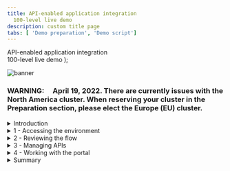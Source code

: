 ```yaml
---
title: API-enabled application integration
  100-level live demo
description: custom title page
tabs: [ 'Demo preparation', 'Demo script']
---
```


  <span>
    API-enabled application integration <br /> 100-level live demo
  </span>
);

![banner](./images/100-INT-API-enabled-script-GitHub-banner-short.jpg)

<span id="place1"></span>

### **WARNING**:     April 19, 2022. There are currently issues with the North America cluster. When reserving your cluster in the Preparation section, please elect the Europe (EU) cluster.

<details>

<summary>Introduction</summary>
<br/>
Automating customer interactions can remove manual steps, data entry into multiple different applications, and potential errors and delays – all of which are additional costs to your business. This demo automates a series of steps to: obtain and validate input information from a customer with a concern, open a case in Salesforce, attach the incoming information to the case, analyze the tone of the situation, and respond to the customer with the case number and expected date for resolution.<br/><br/>To automate this customer interaction, we will use both APIs and integrations to back-end applications. The demo scenario is related to a car repair, but this is just an example. The same techniques are applicable to your environment in support of your customers.<br/>
<br/>
Let’s get started!
<br/><br/>

(Demo slides [here](https://raw.githubusercontent.com/ibm-garage-tsa/platinum-demos/master/src/pages/100-integration/CustomerInteractionsSlides.pptx))
<br/>
(Printer-ready PDF of demo script <a href="./100-Integration-API-Demo-Script.pdf" target="_blank" rel="noreferrer">here</a>)
<br/>
</details>

<details>
<summary>1 - Accessing the environment</summary>

<br/>

<InlineNotification><strong>NOTE</strong>: There is a known issue with Firefox when trying to access the API. For the best user experience, we recommend that you use the latest version of Safari or Chrome.</InlineNotification>

<br/>

| **1.1** | **Log in to Cloud Pak for Integration** |
| :--- | :--- |
| **Narration** | Let’s see IBM Cloud Pak for Integration in action. I have a cloud version of the product on IBM Cloud. Let me log in here. &nbsp; &nbsp; &nbsp; &nbsp; &nbsp; &nbsp; &nbsp; &nbsp; &nbsp; &nbsp; &nbsp; &nbsp; &nbsp; &nbsp; &nbsp; &nbsp; &nbsp; &nbsp; &nbsp; &nbsp; &nbsp; &nbsp; &nbsp; &nbsp; &nbsp; &nbsp; &nbsp; &nbsp; &nbsp; &nbsp; &nbsp; &nbsp; &nbsp; &nbsp; &nbsp; &nbsp; &nbsp; &nbsp; &nbsp; &nbsp; &nbsp; &nbsp; &nbsp; &nbsp; &nbsp; &nbsp; &nbsp; &nbsp; &nbsp; &nbsp; &nbsp; &nbsp; &nbsp; &nbsp;  |
| **Action** &nbsp; 1.1.1 | Open **Cloud Pak for Integration**. Click **Enterprise LDAP**. <br/><br/><img src="https://raw.githubusercontent.com/ibm-garage-tsa/platinum-demos/master/src/pages/100-integration/images/100-api-demo-1-1-1.png" width="800" />|
| **Action** &nbsp; 1.1.2 | **Log in** with your username and password. <br/><br/> <img src="https://raw.githubusercontent.com/ibm-garage-tsa/platinum-demos/master/src/pages/100-integration/images/100-api-demo-1-1-2.png" width="800" /> |

<br/>

| **1.2** | **View the Cloud Pak for Integration home screen** |
| :--- | :--- |
| **Narration** | Welcome to IBM Cloud Pak for Integration! We’re now at the home screen showing all the capabilities of the Pak, brought together in one place. Specialized integration capabilities — for API management, application integration, messaging, and more — are built on top of powerful automation services. Let’s see the integration capabilities available in Cloud Pak for Integration. |
| **Action** &nbsp; 1.2.1 | Show the **Home page** (1). Open the **Menu** (2), and click **Administration > Integration Capabilities** (3). <br/><br/> <img src="https://raw.githubusercontent.com/ibm-garage-tsa/platinum-demos/master/src/pages/100-integration/images/100-api-demo-1-2-1.png" width="800" /> <br/> |

| **1.3** | **Access integration capabilities** |
| :--- | :--- |
| **Narration** | As you can see, you are able to access all the integration capabilities your team needs through a single interface. These include API management, application integration, enterprise messaging, events, and high-speed transfer. In this demo, to automate customer interactions with our company, we will use App Connect for application integration, API Connect for API management, and the Asset Repository as our centralized hub for allowing our teams to work together with integration assets. Let’s open our App Connect Designer. |
| **Action** &nbsp; 1.3.1 | Show the **Integration Capabilities** page, and open the Designer (**ace-designer-demo**). <br/><br/> <img src="https://raw.githubusercontent.com/ibm-garage-tsa/platinum-demos/master/src/pages/100-integration/images/100-api-demo-1-3-1.png" width="800" /><br/> |

**[Go to top](#place1)**

</details>

<details>
<summary>2 - Reviewing the flow</summary>

<br/>

| **2.1** | **Select flow and review properties** |
| :--- | :--- |
| **Narration** | Here we are in the designer tooling. This is where we can create all our API integration flows and manage our connectivity to our services and endpoints. We have a pre-created flow about a customer interaction scenario. Let’s use it to simplify our demonstration. These are the fields we are going to use for our API. Note that we tell our API which field is the key – in our case, CaseReference. Let's check the operations. |
| **Action** &nbsp; 2.1.1 | Select **Car Insurance Cognitive API Lab Short V2** flow. <br/><br/> <img src="https://raw.githubusercontent.com/ibm-garage-tsa/platinum-demos/master/src/pages/100-integration/images/100-api-demo-2-1-1.png" width="800" /> <br/> |
| **Action** &nbsp; 2.1.2 | Show the **Properties** view, and click **Operations**. <br/><br/> <img src="https://raw.githubusercontent.com/ibm-garage-tsa/platinum-demos/master/src/pages/100-integration/images/100-api-demo-2-1-2.png" width="800" /> <br/> |

| **2.2** | **Review operations** |
| :--- | :--- |
| **Narration** | In the operations view are the actions that the API exposes along with the data. In this demo, we’re going to build just one operation – 'Create Car Repair Claim.' We can add more later if we wish. Let’s check the flow logic. |
| **Action** &nbsp; 2.2.1 | Show the **Operations view**, and click **View flow**. <br/><br/> <img src="https://raw.githubusercontent.com/ibm-garage-tsa/platinum-demos/master/src/pages/100-integration/images/100-api-demo-2-2-1.png" width="800" /> <br/> |

| **2.3** | **Review the flow** |
| :--- | :--- |
| **Narration** | Here we have our demo flow. In the designer flow editor, we can edit and change our flow. We are a car repair company that wants to create an API that will enable customers to send us photos of their cars along with descriptions of what needs to be done with them. With this information, we will create a case in Salesforce while using Watson to analyze if the customer is angry or upset. Let’s explore our flow in detail. |
| **Action** &nbsp; 2.3.1 | Explain the flow and scroll through all of the connectors in the flow. Open the **Request** again by clicking the first step of the flow. <br/><br/> <img src="https://raw.githubusercontent.com/ibm-garage-tsa/platinum-demos/master/src/pages/100-integration/images/100-api-demo-2-3-1.png" width="800" /> <br/> |

| **2.4** | **Review a request** |
| :--- | :--- |
| **Narration** | Our flow starts by receiving the customer’s car repair request with photo via an API. Designer automatically creates an API 'Request' and 'Response' for your API flow. &nbsp; &nbsp; &nbsp; &nbsp; &nbsp; &nbsp; &nbsp; &nbsp; &nbsp; &nbsp; &nbsp; &nbsp; &nbsp; &nbsp; &nbsp; &nbsp; &nbsp;  |
| **Action** &nbsp; 2.4.1 | Show the **Request** dialog (1). Click to **open** the **if** step (2). <br/><br/> <img src="https://raw.githubusercontent.com/ibm-garage-tsa/platinum-demos/master/src/pages/100-integration/images/100-api-demo-2-4-1.png" width="800" /> <br/> |

| **2.5** | **Check the photo** |
| :--- | :--- |
| **Narration** | Second, we validate the photo. Here, we have a simple IF statement, that checks if the PhotoOfCar is empty. If it is not empty, we move forward to retrieve contacts by connecting to Salesforce. |
| **Action** &nbsp; 2.5.1 | Explore the **IF** step (1). Click **Salesforce Connector - Retrieve contacts** (2). <br/><br/> <img src="https://raw.githubusercontent.com/ibm-garage-tsa/platinum-demos/master/src/pages/100-integration/images/100-api-demo-2-5-1.png" width="800" /> <br/> |

| **2.6 ** | **Retrieve contacts** |
| :--- | :--- |
| **Narration** | Third, we use a connector to create a case in Salesforce with the data from the API. This case is where we store the details and progress of our repair. We are using a hard-coded contact name: ‘Andy Young.’ He’s the contact for the insurance company that sends customers. Salesforce Developer accounts have a prepopulated set of data that you can use to test. ‘Andy Young’ is one of those prepopulated contacts. |
| **Action** &nbsp; 2.6.1 | Explore **Salesforce Connector - Retrieve contacts** (1). Click on the **Salesforce – Create case** node (2). <br/><br/> <img src="https://raw.githubusercontent.com/ibm-garage-tsa/platinum-demos/master/src/pages/100-integration/images/100-api-demo-2-6-1.png" width="800" /> <br/> |

| **2.7** | **Create a case** |
| :--- | :--- |
| **Narration** | Now that we have the ID that we need, let’s create our Salesforce case. Note that we just re-use the same Salesforce connector but with a different operation and data. Here we can see that our contact ID comes from the previous ‘retrieve contact’ Salesforce call. The name and email address come from the API request. The connector "knows" that fields like ‘Case Type’ have a limited number of values in Salesforce, so it automatically converts them into pull-down lists of values. |
| **Action** &nbsp; 2.7.1 | Explore the **Salesforce – Create case** node (1). Open the **Salesforce - Create Attachment** node (2). <br/><br/> <img src="https://raw.githubusercontent.com/ibm-garage-tsa/platinum-demos/master/src/pages/100-integration/images/100-api-demo-2-7-1.png" width="800" /> <br/> |

| **2.8** | **Create an attachment** |
| :--- | :--- |
| **Narration** | To add a photograph, we need to create a Salesforce attachment. That will be easy, since we just use the connector again. Note that we use the Case ID that is a returned value from the ‘Create Case’ connector call – it’s been kept in the flow automatically. We send the PhotoOfCar as a base64 string and we tell Salesforce that the content type is image/jpeg. Moving forward to the next step, we want to understand the tone of the request. Is the customer angry? We will use the IBM Watson Tone Analyzer node to understand the situation better. |
| **Action** &nbsp; 2.8.1 | Explore the **Salesforce – Create Attachment** node (1). Open the **IBM Watson Tone Analyzer** node (2). <br/><br/> <img src="https://raw.githubusercontent.com/ibm-garage-tsa/platinum-demos/master/src/pages/100-integration/images/100-api-demo-2-8-1.png" width="800" /> <br/> |

| **2.9** | **Analyze the description** |
| :--- | :--- |
| **Narration** | Here, the Watson Tone Analyzer service analyzes the tone of the information provided by the customer. This can identify if the customer is angry or upset, allowing us to better tailor our response. |
| **Action** &nbsp; 2.9.1 | Explore the **Watson Tone Analyzer** connector (1). Open **Salesforce - Create case comment** (2). <br/><br/> <img src="https://raw.githubusercontent.com/ibm-garage-tsa/platinum-demos/master/src/pages/100-integration/images/100-api-demo-2-9-1.png" width="800" /> <br/> |

| **2.10** | **Create a case comment** |
| :--- | :--- |
| **Narration** | Now we’ll add a comment to the case with the Salesforce connector and supply the tone name returned from Watson into the body of the comment. &nbsp; &nbsp; &nbsp; &nbsp; &nbsp; &nbsp; &nbsp; &nbsp; &nbsp; &nbsp; &nbsp; &nbsp; &nbsp; &nbsp; &nbsp; &nbsp; &nbsp; &nbsp; &nbsp; &nbsp; &nbsp; &nbsp; &nbsp; &nbsp; &nbsp; &nbsp; &nbsp; &nbsp; &nbsp; &nbsp; &nbsp; &nbsp; &nbsp; &nbsp; &nbsp; &nbsp; &nbsp; &nbsp; &nbsp; &nbsp; &nbsp; &nbsp; &nbsp; &nbsp; &nbsp; &nbsp; |
| **Action** &nbsp; 2.10.1 | Explore the **Salesforce – Create case comment** node (1). Open the **Response** (2). <br/><br/> <img src="https://raw.githubusercontent.com/ibm-garage-tsa/platinum-demos/master/src/pages/100-integration/images/100-api-demo-2-10-1.png" width="800" /> <br/> |

| **2.11** | **Respond to the customer** |
| :--- | :--- |
| **Narration** | Here we have the response that we submit to the customer after the API call. This response includes their Salesforce case reference for future enquiries, an estimate of how long it will take to repair, and also how much it will cost. Great! Our API is running in our Integration Runtime. Later, we will test this API using the developer portal. But now, let's explore another great capability: API Manager. Let's see the benefits of having the API Manager control our API lifecycle. |
| **Action** &nbsp; 2.11.1 | Explore the **Response** dialog (1). Click **Done** (2). <br/><br/> <img src="https://raw.githubusercontent.com/ibm-garage-tsa/platinum-demos/master/src/pages/100-integration/images/100-api-demo-2-11-1.png" width="800" /> <br/> |

**[Go to top](#place1)**

</details>

<details>
<summary>3 - Managing APIs</summary>

<br/>

| **3.1** | **Access API Connect** |
| :--- | :--- |
| **Narration** | Now, let's open the API management component inside Cloud Pak for Integration - API Connect. IBM API Connect is an integrated API management offering, with capabilities and tooling for all phases of the API lifecycle. Key steps of the API lifecycle include create, secure, manage, socialize, and analyze. API Connect has four major components: API Manager, Analytics, Developer Portal, and Gateway. Now, let's explore the API Manager. &nbsp; &nbsp; &nbsp; &nbsp; &nbsp; &nbsp; &nbsp; &nbsp; &nbsp; &nbsp; &nbsp; &nbsp; &nbsp; &nbsp; &nbsp; &nbsp; &nbsp; &nbsp; &nbsp; &nbsp; &nbsp; &nbsp; &nbsp; &nbsp; &nbsp; &nbsp; &nbsp; &nbsp; &nbsp; &nbsp; &nbsp; &nbsp; &nbsp; &nbsp; &nbsp; &nbsp; &nbsp; &nbsp; &nbsp; |
| **Action** &nbsp; 3.1.1 | Open the **Menu** (1) and in the **Run** (2) section, select **APIs** (3). <br/><br/> <img src="https://raw.githubusercontent.com/ibm-garage-tsa/platinum-demos/master/src/pages/100-integration/images/100-api-demo-3-1-1.png" width="800" /> <br/> |
| **Action** &nbsp; 3.1.2 | On the **API Connect** page, click **openldap Outcomes**. <br/><br/> <img src="https://raw.githubusercontent.com/ibm-garage-tsa/platinum-demos/master/src/pages/100-integration/images/100-api-demo-3-1-2.png" width="800" /> <br/> |
| **Action** &nbsp; 3.1.3 | **Log in** with your Outcomes username and password. <br/><br/> <img src="https://raw.githubusercontent.com/ibm-garage-tsa/platinum-demos/master/src/pages/100-integration/images/100-api-demo-3-1-3.png" width="800" /> <br/> |

| **3.2** | **Develop an API** |
| :--- | :--- |
| **Narration** | Let's check our API here in the API Manager. To simplify the demo, our API is pre-assembled here in the API Manager. In the Develop page, we are able to edit, assemble, secure and test APIs. In the security definitions, we can control client access to API endpoints (for example, using API key validation). |
| **Action** &nbsp; 3.2.1 | Click **Develop APIs and Products**. <br/><br/> <img src="https://raw.githubusercontent.com/ibm-garage-tsa/platinum-demos/master/src/pages/100-integration/images/100-api-demo-3-2-1.png" width="800" /> <br/> |
| **Action** &nbsp; 3.2.2 | Click **Car_Insurance_Cognitive_API_Lab_Short_V2**. <br/><br/> <img src="https://raw.githubusercontent.com/ibm-garage-tsa/platinum-demos/master/src/pages/100-integration/images/100-api-demo-3-2-2.png" width="800" /> <br/> |
| **Action** &nbsp; 3.2.3 | Open **Security Schemes** (1). Explore the **Security Schemes** page (2). Then, click **Develop** on the breadcrumbs (3). <br/><br/> <img src="https://raw.githubusercontent.com/ibm-garage-tsa/platinum-demos/master/src/pages/100-integration/images/100-api-demo-3-2-3.png" width="800" /> <br/> |

| **3.3** | **Develop a product** |
| :--- | :--- |
| **Narration** | Now, let's see how we package our APIs using products for publishing to consumers. To simplify the demo, our product is already created here in the API Manager. Products are packages that contain both the APIs and the accompanying plans. The providers use plans to control access to APIs and to manage API usage. Plans can use differing rate limits to provide different levels of service to API consumers. In our product, we already have two plans: the Gold plan and the Default plan. We can have multiple plans for different consumers. For example, we can add approval steps for consumers when they sign up, or we can allocate them plans as a provider. For example, our Gold plan permits up to 100 calls per minute. Great, our API and projects are ready to be published for our API consumers. |
| **Action** &nbsp; 3.3.1 | Click **Products** (1). Click **Car Repair APIs** product (2). <br/><br/> <img src="https://raw.githubusercontent.com/ibm-garage-tsa/platinum-demos/master/src/pages/100-integration/images/100-api-demo-3-3-1.png" width="800" /> <br/> |
| **Action** &nbsp; 3.3.2 | Open the **Plans** tab (1). Open the context menu of **Gold Plan** and select **Edit** (2). <br/><br/> <img src="https://raw.githubusercontent.com/ibm-garage-tsa/platinum-demos/master/src/pages/100-integration/images/100-api-demo-3-3-2.png" width="800" /> <br/> |
| **Action** &nbsp; 3.3.3 | Explore the **Rate limits** section. <br/><br/> <img src="https://raw.githubusercontent.com/ibm-garage-tsa/platinum-demos/master/src/pages/100-integration/images/100-api-demo-3-3-3.png" width="800" /> <br/> |
| **Action** &nbsp; 3.3.4 | Show how simple it is to publish the product and API by clicking **Menu** (1) > **Publish** (2). **Note**: You don't need to publish because the product is already published. <br/><br/> <img src="https://raw.githubusercontent.com/ibm-garage-tsa/platinum-demos/master/src/pages/100-integration/images/100-api-demo-3-3-4.png" width="800" /> <br/> |

**[Go to top](#place1)**

</details>

<details>
<summary>4 - Working with the portal</summary>

<br/>

| **4.1** | **Access the portal** |
| :--- | :--- |
| **Narration** | For this demo, our API is already published. Now we need to make sure that our API consumers can discover it and use it. Our portal allows potential API consumers to view the APIs, sign up and subscribe to plans in a self-service manner, test the APIs, download the OpenAPI - Swagger documents, and more. Let’s get our portal URL and sign up as a consumer of our API using portal self-service. |
| **Action** &nbsp; 4.1.1 | On the left navigator menu, open the **Manage** page (1). Open the **Sandbox** catalog (2). <br/><br/> <img src="https://raw.githubusercontent.com/ibm-garage-tsa/platinum-demos/master/src/pages/100-integration/images/100-api-demo-4-1-1.png" width="800" /> <br/> |
| **Action** &nbsp; 4.1.2 | Open the **Catalog settings** (1). Click **Portal** (2). Copy the **portal URL** (3). <br/><br/> <img src="https://raw.githubusercontent.com/ibm-garage-tsa/platinum-demos/master/src/pages/100-integration/images/100-api-demo-4-1-2.png" width="800" /> <br/> |
| **Action** &nbsp; 4.1.3 | Open a new browser tab and access the portal URL. Create a developer account by clicking **Create account**. <br/><br/> <img src="https://raw.githubusercontent.com/ibm-garage-tsa/platinum-demos/master/src/pages/100-integration/images/100-api-demo-4-1-3.png" width="800" /> <br/> |
| **Action** &nbsp; 4.1.4 | Use your personal email to complete the registration. <br/><br/> <img src="https://raw.githubusercontent.com/ibm-garage-tsa/platinum-demos/master/src/pages/100-integration/images/100-api-demo-4-1-4.png" width="800" /> <br/> |
| **Action** &nbsp; 4.1.5 | You need to access your email to accept the invitation, and then **sign in**. <br/><br/> <img src="https://raw.githubusercontent.com/ibm-garage-tsa/platinum-demos/master/src/pages/100-integration/images/100-api-demo-4-1-5.png" width="800" /> <br/> |

| **4.2** | **Create a new app** |
| :--- | :--- |
| **Narration** | As a consumer/developer, we’re going to create a new application in the portal. This will give us an API key so we can call our APIs. We just need to give an application title and copy the API Key and Secret. |
| **Action** &nbsp; 4.2.1 | Click **Create a new App**. <br/><br/> <img src="https://raw.githubusercontent.com/ibm-garage-tsa/platinum-demos/master/src/pages/100-integration/images/100-api-demo-4-2-1.png" width="800" /> <br/> |
| **Action** &nbsp; 4.2.2 | Enter **Car Repair Application** as the **Title** (1). Click **Save** (2). <br/><br/> <img src="https://raw.githubusercontent.com/ibm-garage-tsa/platinum-demos/master/src/pages/100-integration/images/100-api-demo-4-2-2.png" width="800" /> <br/> |
| **Action** &nbsp; 4.2.3 | On the **New application credentials** dialog, click **OK**. <br/><br/> <img src="https://raw.githubusercontent.com/ibm-garage-tsa/platinum-demos/master/src/pages/100-integration/images/100-api-demo-4-2-3.png" width="800" /> <br/> |
| **Action** &nbsp; 4.2.4 | On the **Subscriptions** tab, copy the **Client ID**. <br/><br/> <img src="https://raw.githubusercontent.com/ibm-garage-tsa/platinum-demos/master/src/pages/100-integration/images/100-api-demo-4-2-4.png" width="800" /> <br/> |

| **4.3** | **Subscribe to the API** |
| :--- | :--- |
| **Narration** | We’ve not subscribed to any APIs. Let’s do it now. There’s only one API product to subscribe to in our demo (normally, there would be many). Now that we selected our API product, we can see the plans available. You’ll need to hover the cursor over to get the limits – we want the Gold plan. We want to subscribe to the plan, but which application do we want to use to subscribe? We can have many applications, but in this demo, we’ve only created one. So, we just need to select the app that we created earlier and confirm our subscription. And done - we are subscribed to our API! |
| **Action** &nbsp; 4.3.1 | Click **Why not browse the available APIs?** <br/><br/> <img src="https://raw.githubusercontent.com/ibm-garage-tsa/platinum-demos/master/src/pages/100-integration/images/100-api-demo-4-3-1.png" width="800" /> <br/> |
| **Action** &nbsp; 4.3.2 | Click **Car Repair APIs 1.0.0**. <br/><br/> <img src="https://raw.githubusercontent.com/ibm-garage-tsa/platinum-demos/master/src/pages/100-integration/images/100-api-demo-4-3-2.png" width="800" /> <br/> |
| **Action** &nbsp; 4.3.3 | In the **Gold Plan** section, click **Select**. <br/><br/> <img src="https://raw.githubusercontent.com/ibm-garage-tsa/platinum-demos/master/src/pages/100-integration/images/100-api-demo-4-3-3.png" width="800" /> <br/> |
| **Action** &nbsp; 4.3.4 | Select **Car Repair Application**. <br/><br/> <img src="https://raw.githubusercontent.com/ibm-garage-tsa/platinum-demos/master/src/pages/100-integration/images/100-api-demo-4-3-4.png" width="800" /> <br/> |
| **Action** &nbsp; 4.3.5 | Confirm the subscription by clicking **Next**. <br/><br/> <img src="https://raw.githubusercontent.com/ibm-garage-tsa/platinum-demos/master/src/pages/100-integration/images/100-api-demo-4-3-5.png" width="800" /> <br/> |
| **Action** &nbsp; 4.3.6 | Click **Done**. <br/><br/> <img src="https://raw.githubusercontent.com/ibm-garage-tsa/platinum-demos/master/src/pages/100-integration/images/100-api-demo-4-3-6.png" width="800" /> <br/> |

| **4.4** | **Test the API** |
| :--- | :--- |
| **Narration** | We’re now back at the product screen. Let’s explore our API here. From the Overview page, we can download the OpenAPI Document and get the API endpoint. Note the portal has everything you need to call your API, it’s even generated clients in various languages for you to copy/paste into your calling application. You can try the API on the Try it area. Using the Generate button, the portal generates a request with random sample data for you. Now, let’s test it. Great, we got a response, our API is running, and we’ve gone through the gateway to access it. |
| **Action** &nbsp; 4.4.1 | Click the **Car_Insurance API**. <br/><br/> <img src="https://raw.githubusercontent.com/ibm-garage-tsa/platinum-demos/master/src/pages/100-integration/images/100-api-demo-4-4-1.png" width="800" /> <br/> |
| **Action** &nbsp; 4.4.2 | Open **POST /CarRepairClaim**. <br/><br/> <img src="https://raw.githubusercontent.com/ibm-garage-tsa/platinum-demos/master/src/pages/100-integration/images/100-api-demo-4-4-2.png" width="800" /> <br/> |
| **Action** &nbsp; 4.4.3 | Explore the **Example request** area. <br/><br/> <img src="https://raw.githubusercontent.com/ibm-garage-tsa/platinum-demos/master/src/pages/100-integration/images/100-api-demo-4-4-3.png" width="800" /> <br/> |
| **Action** &nbsp; 4.4.4 | Open the **Try it** tab. <br/><br/> <img src="https://raw.githubusercontent.com/ibm-garage-tsa/platinum-demos/master/src/pages/100-integration/images/100-api-demo-4-4-4.png" width="800" /> <br/> |
| **Action** &nbsp; 4.4.5 | Click **Generate** (1) and click **Send** (2). <br/><br/> <img src="https://raw.githubusercontent.com/ibm-garage-tsa/platinum-demos/master/src/pages/100-integration/images/100-api-demo-4-4-5.png" width="800" /> <br/> |
| **Action** &nbsp; 4.4.6 | Explore the **Response**. <br/><br/> <img src="https://raw.githubusercontent.com/ibm-garage-tsa/platinum-demos/master/src/pages/100-integration/images/100-api-demo-4-4-6.png" width="800" /> <br/> |

| **4.5** | **View the API statistics** |
| :--- | :--- |
| **Narration** | We can see our API statistics in the portal. We just need to select our app, and here we can see all the API calls, including any possible errors. If you make more calls, you’ll see larger statistic results. |
| **Action** &nbsp; 4.5.1 | Click **Apps** on the top menu. <br/><br/> <img src="https://raw.githubusercontent.com/ibm-garage-tsa/platinum-demos/master/src/pages/100-integration/images/100-api-demo-4-5-1.png" width="800" /> <br/> |
| **Action** &nbsp; 4.5.2 | Click **Car Repair Application**. <br/><br/> <img src="https://raw.githubusercontent.com/ibm-garage-tsa/platinum-demos/master/src/pages/100-integration/images/100-api-demo-4-5-2.png" width="800" /> <br/> |
| **Action** &nbsp; 4.5.3 | Explore the API stats. <br/><br/> <img src="https://raw.githubusercontent.com/ibm-garage-tsa/platinum-demos/master/src/pages/100-integration/images/100-api-demo-4-5-3.png" width="800" /> <br/> |

**[Go to top](#place1)**

</details>

<details>
<summary>Summary</summary>

<br/>
Let’s summarize what we’ve done today. In the demo we:<br/><br/><ul><li>Accessed the Cloud Pak for Integration environment and explored the capabilities</li><li>Reviewed the automated customer interactions integration flow</li><li>Managed access to the flow as an API and set up the security and rate limits</li><li>Demonstrated how a developer can use the API portal to perform self-service consumption of the API</li></ul><br/>From a business perspective, we used APIs and application integrations to automate a series of steps to: obtain and validate input information from a customer with a concern, open a case in Salesforce, attach the incoming information to the case, analyze the tone of the situation, and respond to the customer with the case number and expected date for resolution. <br/><br/>The customer expressing a concern or needing assistance obtains rapid response to their interaction and the confidence that your business is handling their request.<br/>

<br/>

**[Go to top](#place1)**

</details>
